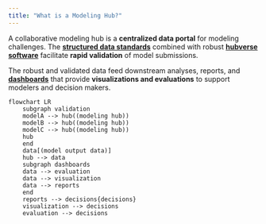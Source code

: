 ```yaml
---
title: "What is a Modeling Hub?"
---
```



A collaborative modeling hub is a **centralized data portal** for modeling
challenges. The [**structured data standards**](tools/data.qmd) combined with
robust [**hubverse software**](tools/software.qmd) facilitate **rapid
validation** of model submissions.

The robust and validated data feed downstream analyses, reports, and
[**dashboards**](tools/dashboards.qmd) that provide **visualizations and
evaluations** to support modelers and decision makers.

```mermaid
flowchart LR
    subgraph validation
    modelA --> hub((modeling hub))
    modelB --> hub((modeling hub))
    modelC --> hub((modeling hub))
    hub
    end
    data[(model output data)]
    hub --> data
    subgraph dashboards
    data --> evaluation
    data --> visualization
    data --> reports
    end
    reports --> decisions{decisions}
    visualization --> decisions
    evaluation --> decisions
```

